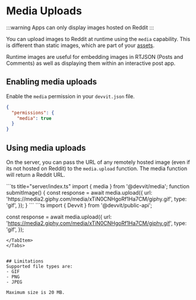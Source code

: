 
# Media Uploads

:::warning
Apps can only display images hosted on Reddit
:::

You can upload images to Reddit at runtime using the `media` capability. This is different than static images, which are part of your [assets](../blocks/app_image_assets.md).

Runtime images are useful for embedding images in RTJSON (Posts and Comments) as well as displaying them within an interactive post app.

## Enabling media uploads
Enable the `media` permission in your `devvit.json` file.
```json title="devvit.json"
{
  "permissions": {
    "media": true
  }
}
```

## Using media uploads
On the server, you can pass the URL of any remotely hosted image (even if its not hosted on Reddit) to the `media.upload` function. The media function will return a Reddit URL.

<Tabs>
  <TabItem value="web" label="Devvit Web">
  ```ts title="server/index.ts"
  import { media } from '@devvit/media';
  function submitImage() {
    const response = await media.upload({
      url: 'https://media2.giphy.com/media/xTiN0CNHgoRf1Ha7CM/giphy.gif',
      type: 'gif',
    });
  }
  ```
  </TabItem>
  <TabItem value="blocks" label="Devvit Blocks / Mod Tools">
  ```ts
  import { Devvit } from '@devvit/public-api';

  const response = await media.upload({
    url: 'https://media2.giphy.com/media/xTiN0CNHgoRf1Ha7CM/giphy.gif',
    type: 'gif',
  });
  ```
  </TabItem>
</Tabs>


## Limitations
Supported file types are:
- GIF
- PNG
- JPEG

Maximum size is 20 MB.

